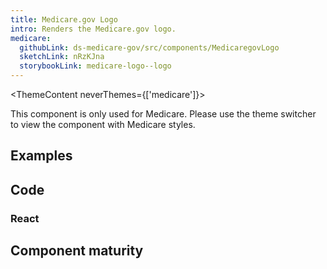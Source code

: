 ```yaml
---
title: Medicare.gov Logo
intro: Renders the Medicare.gov logo.
medicare:
  githubLink: ds-medicare-gov/src/components/MedicaregovLogo
  sketchLink: nRzKJna
  storybookLink: medicare-logo--logo
---
```


<ThemeContent neverThemes={['medicare']}>
  <Alert variation="error">
     <p class="ds-c-alert__text">
        This component is only used for Medicare. Please use the theme switcher to view the component with Medicare styles.
    </p>
  </Alert>
</ThemeContent>

## Examples

<StorybookExample
    componentName="medicareLogo"
    storyId="medicare-logo--logo"
/>

## Code

### React

<PropTable componentName="MedicaregovLogo" />


## Component maturity

<MaturityChecklist
  a11yStandards={true}
  color={true}
  forcedColors={false}
  screenReaders={true}
  keyboardNavigable={true}
  storybook={true}
  responsive={true}
  spanish={false}
  completeUiKit={false}
  responsiveUiKit={false}
  tokensInCode={true}
  tokensInSketch={true}
/>